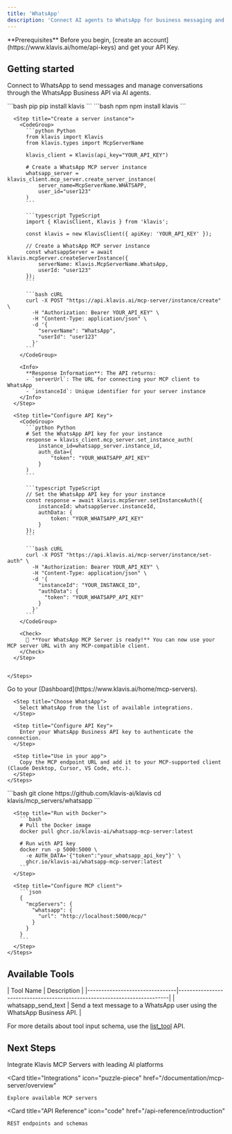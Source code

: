 ```yaml
---
title: 'WhatsApp'
description: 'Connect AI agents to WhatsApp for business messaging and communication'
---
```


<Info>
  **Prerequisites**
  Before you begin, [create an account](https://www.klavis.ai/home/api-keys) and get your API Key.
</Info>

## Getting started

Connect to WhatsApp to send messages and manage conversations through the WhatsApp Business API via AI agents.

<Tabs>
  <Tab title="API">
    <Steps>
      <Step title="Install the SDKs (optional)">
        <CodeGroup>
          ```bash pip
          pip install klavis
          ```
          ```bash npm
          npm install klavis
          ```
        </CodeGroup>
      </Step>
      
      <Step title="Create a server instance">
        <CodeGroup>
          ```python Python
          from klavis import Klavis
          from klavis.types import McpServerName
          
          klavis_client = Klavis(api_key="YOUR_API_KEY")
          
          # Create a WhatsApp MCP server instance
          whatsapp_server = klavis_client.mcp_server.create_server_instance(
              server_name=McpServerName.WHATSAPP,
              user_id="user123"
          )
          ```
          
          ```typescript TypeScript
          import { KlavisClient, Klavis } from 'klavis';
          
          const klavis = new KlavisClient({ apiKey: 'YOUR_API_KEY' });
          
          // Create a WhatsApp MCP server instance
          const whatsappServer = await klavis.mcpServer.createServerInstance({
              serverName: Klavis.McpServerName.WhatsApp,
              userId: "user123"
          });
          ```
          
          ```bash cURL
          curl -X POST "https://api.klavis.ai/mcp-server/instance/create" \
            -H "Authorization: Bearer YOUR_API_KEY" \
            -H "Content-Type: application/json" \
            -d '{
              "serverName": "WhatsApp",
              "userId": "user123"
            }'
          ```
        </CodeGroup>
        
        <Info>
          **Response Information**: The API returns:
          - `serverUrl`: The URL for connecting your MCP client to WhatsApp
          - `instanceId`: Unique identifier for your server instance
        </Info>
      </Step>
      
      <Step title="Configure API Key">
        <CodeGroup>
          ```python Python
          # Set the WhatsApp API key for your instance
          response = klavis_client.mcp_server.set_instance_auth(
              instance_id=whatsapp_server.instance_id,
              auth_data={
                  "token": "YOUR_WHATSAPP_API_KEY"
              }
          )
          ```
          
          ```typescript TypeScript
          // Set the WhatsApp API key for your instance
          const response = await klavis.mcpServer.setInstanceAuth({
              instanceId: whatsappServer.instanceId,
              authData: {
                  token: "YOUR_WHATSAPP_API_KEY"
              }
          });
          ```
          
          ```bash cURL
          curl -X POST "https://api.klavis.ai/mcp-server/instance/set-auth" \
            -H "Authorization: Bearer YOUR_API_KEY" \
            -H "Content-Type: application/json" \
            -d '{
              "instanceId": "YOUR_INSTANCE_ID",
              "authData": {
                "token": "YOUR_WHATSAPP_API_KEY"
              }
            }'
          ```
        </CodeGroup>
        
        <Check>
          🎉 **Your WhatsApp MCP Server is ready!** You can now use your MCP server URL with any MCP-compatible client.
        </Check>
      </Step>
      

    </Steps>
  </Tab>
  
  <Tab title="UI">
    <Steps>
      <Step title="Open Dashboard">
        Go to your [Dashboard](https://www.klavis.ai/home/mcp-servers).
      </Step>
      
      <Step title="Choose WhatsApp">
        Select WhatsApp from the list of available integrations.
      </Step>
      
      <Step title="Configure API Key">
        Enter your WhatsApp Business API key to authenticate the connection.
      </Step>
      
      <Step title="Use in your app">
        Copy the MCP endpoint URL and add it to your MCP-supported client (Claude Desktop, Cursor, VS Code, etc.).
      </Step>
    </Steps>
  </Tab>
  
  <Tab title="Open Source">
    <Steps>
      <Step title="Clone repository (for developers to build from source)">
        ```bash
        git clone https://github.com/klavis-ai/klavis
        cd klavis/mcp_servers/whatsapp
        ```
      </Step>
      
      <Step title="Run with Docker">
        ```bash
        # Pull the Docker image
        docker pull ghcr.io/klavis-ai/whatsapp-mcp-server:latest
        
        # Run with API key
        docker run -p 5000:5000 \
          -e AUTH_DATA='{"token":"your_whatsapp_api_key"}' \
          ghcr.io/klavis-ai/whatsapp-mcp-server:latest
        ```
      </Step>
      
      <Step title="Configure MCP client">
        ```json
        {
          "mcpServers": {
            "whatsapp": {
              "url": "http://localhost:5000/mcp/"
            }
          }
        }
        ```
      </Step>
    </Steps>
  </Tab>
</Tabs>

## Available Tools

<Accordion title="Tools Information">
| Tool Name                      | Description                                                              |
|--------------------------------|--------------------------------------------------------------------------|
| whatsapp_send_text             | Send a text message to a WhatsApp user using the WhatsApp Business API. |
</Accordion>

<Note>For more details about tool input schema, use the [list_tool](https://docs.klavis.ai/api-reference/mcp-server/list-tools) API.</Note>

## Next Steps

<CardGroup>
  <Card
    title="AI Platform Integrations"
    icon="robot"
    href="/documentation/ai-platform-integration/overview"
  >
    Integrate Klavis MCP Servers with leading AI platforms
  </Card>
  
  <Card
    title="Integrations"
    icon="puzzle-piece"
    href="/documentation/mcp-server/overview"
  >
    Explore available MCP servers
  </Card>
  
  <Card
    title="API Reference"
    icon="code"
    href="/api-reference/introduction"
  >
    REST endpoints and schemas
  </Card>
</CardGroup>